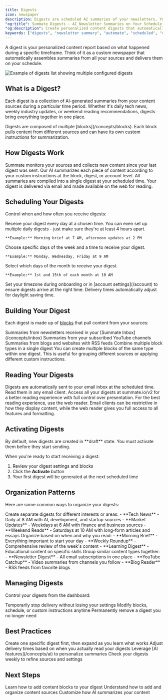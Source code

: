 ```yaml
---
title: Digests
icon: newspaper
description: Digests are scheduled AI summaries of your newsletters, YouTube videos, and blogs. Learn how to create, customize, and automate content digests delivered on your schedule.
"og:title": Summate Digests - AI Newsletter Summaries on Your Schedule
"og:description": Create personalized content digests that automatically summarize newsletters, YouTube, and blogs. Schedule daily, weekly, or monthly delivery.
keywords: ["digests", "newsletter summary", "automate", "scheduled", "content aggregation"]
---
```


A digest is your personalized content report based on what happened during a specific timeframe. Think of it as a custom newspaper that automatically assembles summaries from all your sources and delivers them on your schedule.

<Frame caption="View all your configured digests with their schedules and content sources">
  <img src="/images/digests-list.png" alt="Example of digests list showing multiple configured digests" />
</Frame>

## What is a Digest?

Each digest is a collection of AI-generated summaries from your content sources during a particular time period. Whether it's daily tech news, weekly industry updates, or weekend reading recommendations, digests bring everything together in one place.

<Info>
Digests are composed of multiple [blocks](/concepts/blocks). Each block pulls content from different sources and can have its own custom instructions for summarization.
</Info>

## How Digests Work

<Steps>
  <Step title="Content Collection">
    Summate monitors your sources and collects new content since your last digest was sent.
  </Step>

  <Step title="AI Processing">
    Our AI summarizes each piece of content according to your custom instructions at the block, digest, or account level.
  </Step>

  <Step title="Digest Generation">
    All summaries are compiled into a single digest at your scheduled time.
  </Step>

  <Step title="Delivery">
    Your digest is delivered via email and made available on the web for reading.
  </Step>
</Steps>

## Scheduling Your Digests

Control when and how often you receive digests:

<Tabs>
  <Tab title="Daily">
    Receive your digest every day at a chosen time. You can even set up multiple daily digests - just make sure they're at least 4 hours apart.

    **Example:** Morning brief at 7 AM, afternoon updates at 2 PM
  </Tab>

  <Tab title="Weekly">
    Choose specific days of the week and a time to receive your digest.

    **Example:** Monday, Wednesday, Friday at 9 AM
  </Tab>

  <Tab title="Monthly">
    Select which days of the month to receive your digest.

    **Example:** 1st and 15th of each month at 10 AM
  </Tab>
</Tabs>

<Tip>
Set your timezone during onboarding or in [account settings](/account) to ensure digests arrive at the right time. Delivery times automatically adjust for daylight saving time.
</Tip>

## Building Your Digest

Each digest is made up of [blocks](/concepts/blocks) that pull content from your sources:

<CardGroup cols={2}>
  <Card title="Email Block" icon="envelope">
    Summaries from newsletters received in your [Summate Inbox](/concepts/inbox)
  </Card>
  <Card title="YouTube Block" icon="youtube">
    Summaries from your subscribed YouTube channels
  </Card>
  <Card title="RSS Block" icon="rss">
    Summaries from blogs and websites with RSS feeds
  </Card>
  <Card title="Mix & Match" icon="layer-group">
    Combine multiple block types in a single digest
  </Card>
</CardGroup>

<Note>
You can create multiple blocks of the same type within one digest. This is useful for grouping different sources or applying different custom instructions.
</Note>

## Reading Your Digests

<Columns cols={2}>
  <Card title="Email Delivery" icon="inbox" horizontal href="/reading/email">
    Digests are automatically sent to your email inbox at the scheduled time. Read them in any email client.
  </Card>
  <Card title="Web Reader" icon="browser" horizontal href="/reading/web">
    Access all your digests at summate.io/v2 for a better reading experience with full control over presentation.
  </Card>
</Columns>

<Tip>
For the best reading experience, use the web reader. Email clients can be restrictive in how they display content, while the web reader gives you full access to all features and formatting.
</Tip>

## Activating Digests

<Warning>
By default, new digests are created in **draft** state. You must activate them before they start sending.
</Warning>

When you're ready to start receiving a digest:
1. Review your digest settings and blocks
2. Click the **Activate** button
3. Your first digest will be generated at the next scheduled time

## Organization Patterns

Here are some common ways to organize your digests:

<AccordionGroup>
  <Accordion title="By Topic" icon="tags">
    Create separate digests for different interests or areas:
    - **Tech News** - Daily at 8 AM with AI, development, and startup sources
    - **Market Updates** - Weekdays at 6 AM with finance and business sources
    - **Weekend Reads** - Saturdays at 10 AM with long-form articles and essays
  </Accordion>

  <Accordion title="By Purpose" icon="bullseye">
    Organize based on when and why you read:
    - **Morning Brief** - Everything important to start your day
    - **Weekly Roundup** - Comprehensive review of the week's content
    - **Learning Digest** - Educational content on specific skills
  </Accordion>

  <Accordion title="By Source Type" icon="folder">
    Group similar content types together:
    - **Newsletter Digest** - All email subscriptions in one place
    - **YouTube Catchup** - Video summaries from channels you follow
    - **Blog Reader** - RSS feeds from favorite blogs
  </Accordion>
</AccordionGroup>

## Managing Digests

Control your digests from the dashboard:

<CardGroup cols={3}>
  <Card title="Pause/Resume" icon="pause">
    Temporarily stop delivery without losing your settings
  </Card>
  <Card title="Edit" icon="pen-to-square">
    Modify blocks, schedule, or custom instructions anytime
  </Card>
  <Card title="Delete" icon="trash">
    Permanently remove a digest you no longer need
  </Card>
</CardGroup>

## Best Practices

<CardGroup cols={2}>
  <Card title="Start Focused" icon="bullseye">
    Create one specific digest first, then expand as you learn what works
  </Card>
  <Card title="Test Timing" icon="clock">
    Adjust delivery times based on when you actually read your digests
  </Card>
  <Card title="Use Custom Instructions" icon="wand-magic-sparkles">
    Leverage [AI features](/concepts/ai) to personalize summaries
  </Card>
  <Card title="Review Regularly" icon="rotate">
    Check your digests weekly to refine sources and settings
  </Card>
</CardGroup>

## Next Steps

<CardGroup cols={3}>
  <Card title="Add Blocks" icon="cube" href="/concepts/blocks">
    Learn how to add content blocks to your digest
  </Card>
  <Card title="Manage Sources" icon="rss" href="/concepts/sources">
    Understand how to add and organize content sources
  </Card>
  <Card title="AI Personalization" icon="sparkles" href="/concepts/ai">
    Customize how AI summarizes your content
  </Card>
</CardGroup>